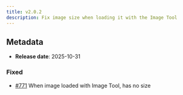 ```yaml
---
title: v2.0.2
description: Fix image size when loading it with the Image Tool
---
```


## Metadata

- **Release date**: 2025-10-31

### Fixed

- [#771](https://github.com/InditexTech/weavejs/issues/771) When image loaded with Image Tool, has no size
